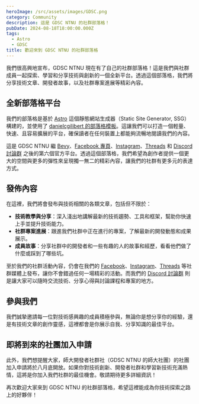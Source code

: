 ```yaml
---
heroImage: /src/assets/images/GDSC.png
category: Community
description: 這是 GDSC NTNU 的社群部落格！
pubDate: 2024-08-18T18:00:00.000Z
tags:
  - Astro
  - GDSC
title: 歡迎來到 GDSC NTNU 的社群部落格
---
```


我們很高興地宣布，GDSC NTNU 現在有了自己的社群部落格！這是我們與社群成員一起探索、學習和分享技術與創新的一個全新平台。透過這個部落格，我們將分享技術文章、開發者故事，以及社群專案進展等精彩內容。

## 全新部落格平台

我們的部落格是基於 [Astro](https://astro.build/) 這個靜態網站生成器（Static Site Generator, SSG）構建的，並使用了 [danielcgilibert 的部落格模板](https://github.com/danielcgilibert/blog-template)。這讓我們可以打造一個輕量、快速、且容易擴展的平台，確保讀者在任何裝置上都能夠流暢地閱讀我們的內容。

這是 GDSC NTNU 繼 [Bevy](https://gdsc.community.dev/national-taiwan-normal-university-taipei-taiwan/)、[Facebook 專頁](https://www.facebook.com/DSC.NTNU/)、[Instagram](https://www.instagram.com/gdsc_ntnu/)、[Threads](https://www.threads.net/@gdsc_ntnu) 和 [Discord 討論群](https://discord.com/invite/ANfAvvrGZN) 之後的第六個官方平台。透過這個部落格，我們希望為創作者提供一個更大的空間與更多的彈性來呈現獨一無二的精彩內容，讓我們的社群有更多元的表達方式。

## 發佈內容

在這裡，我們將會發布與技術相關的各類文章，包括但不限於：

- **技術教學與分享**：深入淺出地講解最新的技術趨勢、工具和框架，幫助你快速上手並提升技術能力。
- **社群專案進展**：跟進我們社群中正在進行的專案，了解最新的開發動態和成果展示。
- **成員故事**：分享社群中的開發者和一些有趣的人的故事和經歷，看看他們做了什麼或踩到了哪些坑。

至於我們的社群活動內容，仍會在我們的 [Facebook](https://www.facebook.com/DSC.NTNU/)、[Instagram](https://www.instagram.com/gdsc_ntnu/)、[Threads](https://www.threads.net/@gdsc_ntnu) 等社群媒體上發布，讓你不會錯過任何一場精彩的活動。而我們的 [Discord 討論群](https://discord.com/invite/ANfAvvrGZN) 則是讓大家可以隨時交流技術、分享心得與討論課程和專案的地方。

## 參與我們

我們誠摯邀請每一位對技術感興趣的成員積極參與，無論你是想分享你的經驗，還是有技術文章的創作靈感，這裡都會是你展示自我、分享知識的最佳平台。

## 即將到來的社團加入申請

此外，我們想提醒大家，師大開發者社群社（GDSC NTNU 的師大社團）的社團加入申請將於八月底開放。如果你對技術創新、開發者社群和學習新技術充滿熱情，這將是你加入我們社群的最佳機會。敬請期待更多詳細資訊！

再次歡迎大家來到 GDSC NTNU 的社群部落格，希望這裡能成為你技術探索之路上的好夥伴！
